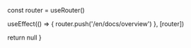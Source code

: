 
  const router = useRouter()
  
  useEffect(() => {
    router.push('/en/docs/overview')
  }, [router])
  
  return null
}